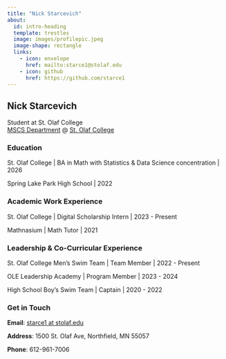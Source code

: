 ```yaml
---
title: "Nick Starcevich"
about:
  id: intro-heading
  template: trestles
  image: images/profilepic.jpeg
  image-shape: rectangle
  links:
    - icon: envelope
      href: mailto:starce1@stolaf.edu
    - icon: github
      href: https://github.com/starce1
---
```


::: {#intro-heading}
## Nick Starcevich

Student at St. Olaf College <br> [MSCS Department](https://wp.stolaf.edu/mscs/) \@ [St. Olaf College](https://wp.stolaf.edu/)

### Education

St. Olaf College \| BA in Math with Statistics & Data Science concentration \| 2026

Spring Lake Park High School \| 2022

### Academic Work Experience

St. Olaf College \| Digital Scholarship Intern \| 2023 - Present

Mathnasium \| Math Tutor \| 2021

:::

### Leadership & Co-Curricular Experience

St. Olaf College Men's Swim Team \| Team Member \| 2022 - Present

OLE Leadership Academy \| Program Member \| 2023 - 2024

High School Boy's Swim Team \| Captain \| 2020 - 2022

### Get in Touch

**Email**: <a href='mailto:starce1@stolaf.edu'>starce1 at stolaf.edu</a>

**Address**: 1500 St. Olaf Ave, Northfield, MN 55057

**Phone**: 612-961-7006

